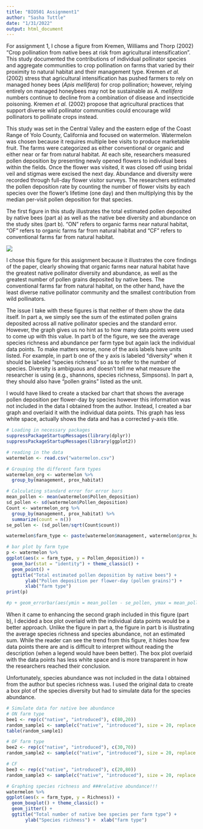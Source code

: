 ```yaml
---
title: "BIO501 Assignment1"
author: "Sasha Tuttle"
date: "1/31/2022"
output: html_document
---
```


For assignment 1, I chose a figure from Kremen, Williams and Thorp (2002) "Crop pollination from native bees at risk from agricultural intensification". This study documented the contributions of individual pollinator species and aggregate communities to crop pollination on farms that varied by their proximity to natural habitat and their management type. Kremen *et al.* (2002) stress that agricultural intensification has pushed farmers to rely on managed honey bees (*Apis mellifera*) for crop pollination; however, relying entirely on managed honeybees may not be sustainable as *A. mellifera* numbers continue to decline from a combination of disease and insecticide poisoning. Kremen *et al.* (2002) propose that agricultural practices that support diverse wild pollinator communities could encourage wild pollinators to pollinate crops instead.  

This study was set in the Central Valley and the eastern edge of the Coast Range of Yolo County, California and focused on watermelon. Watermelon was chosen because it requires multiple bee visits to produce marketable fruit. The farms were categorized as either conventional or organic and either near or far from natural habitat. At each site, researchers measured pollen deposition by presenting newly opened flowers to individual bees within the fields. Once the flower was visited, it was closed off using bridal veil and stigmas were excised the next day. Abundance and diversity were recorded through full-day flower visitor surveys. The researchers estimated the pollen deposition rate by counting the number of flower visits by each species over the flower's lifetime (one day) and then multiplying this by the median per-visit pollen deposition for that species.  

The first figure in this study illustrates the total estimated pollen deposited by native bees (part a) as well as the native bee diversity and abundance on the study sites (part b). "ON" refers to organic farms near natural habitat, "OF" refers to organic farms far from natural habitat and "CF" refers to conventional farms far from natural habitat. 

![](Claire_figure1.PNG)

I chose this figure for this assignment because it illustrates the core findings of the paper, clearly showing that organic farms near natural habitat have the greatest native pollinator diversity and abundance, as well as the greatest number of pollen grains deposited by native bees. The conventional farms far from natural habitat, on the other hand, have the least diverse native pollinator community and the smallest contribution from wild pollinators.

The issue I take with these figures is that neither of them show the data itself. In part a, we simply see the sum of the estimated pollen grains deposited across all native pollinator species and the standard error. However, the graph gives us no hint as to how many data points were used to come up with this value. In part b of the figure, we see the average species richness and abundance per farm type but again lack the individual data points. To make matters worse, none of the axis labels have units listed. For example, in part b one of the y axis is labeled "diversity" when it should be labeled "species richness" so as to refer to the number of species. Diversity is ambiguous and doesn't tell me what measure the researcher is using (e.g., shannons, species richness, Simpsons). In part a, they should also have "pollen grains" listed as the unit. 

I would have liked to create a stacked bar chart that shows the average pollen deposition per flower-day by species however this information was not included in the data I obtained from the author. Instead, I created a bar graph and overlaid it with the individual data points. This graph has less white space, actually shows the data and has a corrected y-axis title. 

```r
# Loading in necessary packages
suppressPackageStartupMessages(library(dplyr))
suppressPackageStartupMessages(library(ggplot2))

# reading in the data 
watermelon <- read.csv("watermelon.csv")

# Grouping the different farm types
watermelon_org <- watermelon %>%
  group_by(management, prox_habitat)

# Calculating standard error for error bars 
mean_pollen <- mean(watermelon$Pollen_deposition)
sd_pollen <- sd(watermelon$Pollen_deposition)
Count <- watermelon_org %>%
  group_by(management, prox_habitat) %>%
  summarize(count = n())
se_pollen <- (sd_pollen/sqrt(Count$count))

watermelon$farm_type <- paste(watermelon$management, watermelon$prox_habitat)

# bar plot by farm type 
p <- watermelon %>%
ggplot(aes(x = farm_type, y = Pollen_deposition)) +
  geom_bar(stat = "identity") + theme_classic() +
  geom_point() +
  ggtitle("Total estimated pollen deposition by native bees") +  
       ylab("Pollen deposition per flower-day (pollen grains)") +  
       xlab("farm type") 
print(p)

#p + geom_errorbar(aes(ymin = mean_pollen - se_pollen, ymax = mean_pollen + se_pollen), width = 0.2) 

```

When it came to enhancing the second graph included in this figure (part b), I decided a box plot overlaid with the individual data points would be a better approach. Unlike the figure in part a, the figure in part b is illustrating the average species richness and species abundance, not an estimated sum. While the reader can see the trend from this figure, it hides how few data points there are and is difficult to interpret without reading the description (when a legend would have been better). The box plot overlaid with the data points has less white space and is more transparent in how the researchers reached their conclusion. 

Unfortunately, species abundance was not included in the data I obtained from the author but species richness was. I used the original data to create a box plot of the species diversity but had to simulate data for the species abundance. 

```r
# Simulate data for native bee abundance 
# ON farm type 
bee1 <- rep(c("native", "introduced"), c(80,20))
random_sample1 <- sample(c("native", "introduced"), size = 20, replace = TRUE, prob = c(0.8,0.2))
table(random_sample1)

# OF farm type
bee2 <- rep(c("native", "introduced"), c(30,70))
random_sample2 <- sample(c("native", "introduced"), size = 20, replace = TRUE, prob = c(0.3,0.7))

# CF
bee3 <- rep(c("native", "introduced"), c(20,80))
random_sample3 <- sample(c("native", "introduced"), size = 20, replace = TRUE, prob = c(0.2,0.8))

# Graphing species richness and ###relative abundance!!! 
watermelon %>% 
ggplot(aes(x = farm_type, y = Richness)) +
  geom_boxplot() + theme_classic() +
  geom_jitter() +
  ggtitle("Total number of native bee species per farm type") +  
       ylab("Species richness") +  xlab("farm type") 
```


